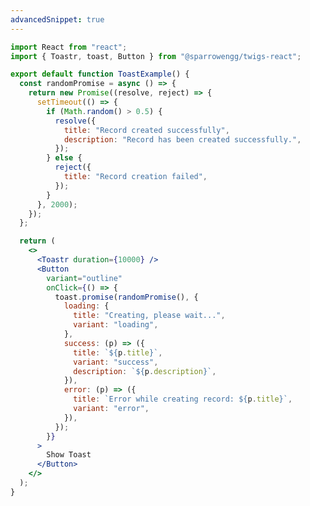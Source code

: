 ```yaml
---
advancedSnippet: true
---
```


```jsx
import React from "react";
import { Toastr, toast, Button } from "@sparrowengg/twigs-react";

export default function ToastExample() {
  const randomPromise = async () => {
    return new Promise((resolve, reject) => {
      setTimeout(() => {
        if (Math.random() > 0.5) {
          resolve({
            title: "Record created successfully",
            description: "Record has been created successfully.",
          });
        } else {
          reject({
            title: "Record creation failed",
          });
        }
      }, 2000);
    });
  };

  return (
    <>
      <Toastr duration={10000} />
      <Button
        variant="outline"
        onClick={() => {
          toast.promise(randomPromise(), {
            loading: {
              title: "Creating, please wait...",
              variant: "loading",
            },
            success: (p) => ({
              title: `${p.title}`,
              variant: "success",
              description: `${p.description}`,
            }),
            error: (p) => ({
              title: `Error while creating record: ${p.title}`,
              variant: "error",
            }),
          });
        }}
      >
        Show Toast
      </Button>
    </>
  );
}
```
